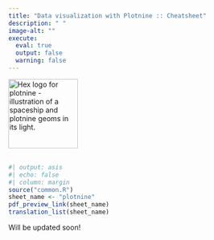 ```yaml
---
title: "Data visualization with Plotnine :: Cheatsheet"
description: " "
image-alt: ""
execute:
  eval: true
  output: false
  warning: false
---
```


<img src="images/logo-plotnine.png" height="138" alt="Hex logo for plotnine - illustration of a spaceship and plotnine geoms in its light."> <br><br><a href="../plotnine.pdf">

```r
#| output: asis
#| echo: false
#| column: margin
source("common.R")
sheet_name <- "plotnine"
pdf_preview_link(sheet_name)
translation_list(sheet_name)
```


Will be updated soon!
